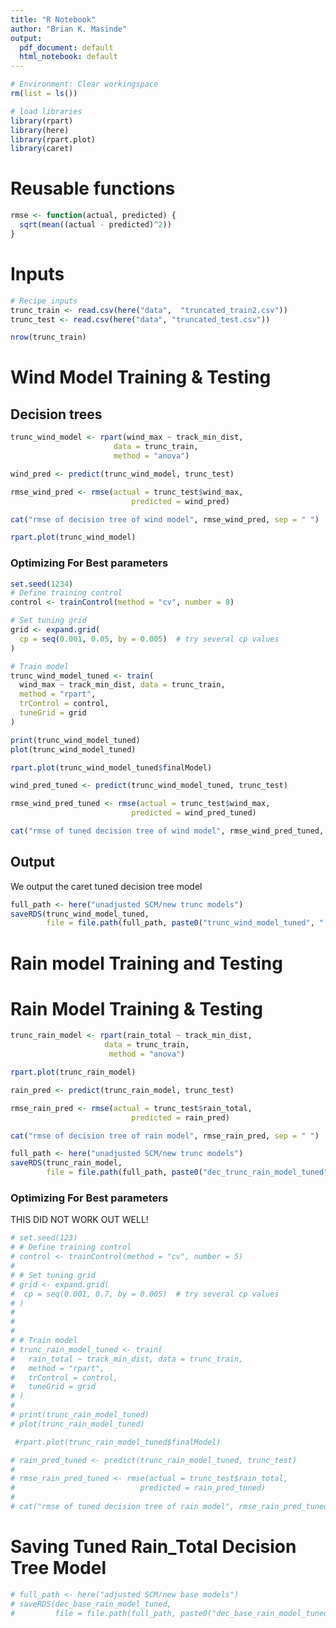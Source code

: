 ```yaml
---
title: "R Notebook"
author: "Brian K. Masinde"
output:
  pdf_document: default
  html_notebook: default
---
```


```r
# Environment: Clear workingspace
rm(list = ls())

# load libraries
library(rpart)
library(here)
library(rpart.plot)
library(caret)
```

# Reusable functions
```r
rmse <- function(actual, predicted) {
  sqrt(mean((actual - predicted)^2))
}
```

# Inputs
```r
# Recipe inputs
trunc_train <- read.csv(here("data",  "truncated_train2.csv"))
trunc_test <- read.csv(here("data", "truncated_test.csv"))

nrow(trunc_train)
```

# Wind Model Training & Testing
## Decision trees
```r
trunc_wind_model <- rpart(wind_max ~ track_min_dist,
                       data = trunc_train,
                       method = "anova")
```

```r
wind_pred <- predict(trunc_wind_model, trunc_test)

rmse_wind_pred <- rmse(actual = trunc_test$wind_max, 
                           predicted = wind_pred)

cat("rmse of decision tree of wind model", rmse_wind_pred, sep = " ")
```


```r
rpart.plot(trunc_wind_model)
```

### Optimizing For Best parameters
```r
set.seed(1234)
# Define training control
control <- trainControl(method = "cv", number = 8)

# Set tuning grid
grid <- expand.grid(
  cp = seq(0.001, 0.05, by = 0.005)  # try several cp values
)

# Train model
trunc_wind_model_tuned <- train(
  wind_max ~ track_min_dist, data = trunc_train,
  method = "rpart",
  trControl = control,
  tuneGrid = grid
)

print(trunc_wind_model_tuned)
plot(trunc_wind_model_tuned)
```


```r
rpart.plot(trunc_wind_model_tuned$finalModel)
```

```r
wind_pred_tuned <- predict(trunc_wind_model_tuned, trunc_test)

rmse_wind_pred_tuned <- rmse(actual = trunc_test$wind_max, 
                           predicted = wind_pred_tuned)

cat("rmse of tuned decision tree of wind model", rmse_wind_pred_tuned, sep = " ")
```


## Output
We output the caret tuned decision tree model
```r
full_path <- here("unadjusted SCM/new trunc models")
saveRDS(trunc_wind_model_tuned, 
        file = file.path(full_path, paste0("trunc_wind_model_tuned", ".rds")))
```


# Rain model Training and Testing
# Rain Model Training & Testing
```r
trunc_rain_model <- rpart(rain_total ~ track_min_dist,
                     data = trunc_train,
                      method = "anova")
```

```r
rpart.plot(trunc_rain_model)
```

```r
rain_pred <- predict(trunc_rain_model, trunc_test)

rmse_rain_pred <- rmse(actual = trunc_test$rain_total,
                           predicted = rain_pred)

cat("rmse of decision tree of rain model", rmse_rain_pred, sep = " ")


```

```r
full_path <- here("unadjusted SCM/new trunc models")
saveRDS(trunc_rain_model,
        file = file.path(full_path, paste0("dec_trunc_rain_model_tuned", ".rds")))
```



### Optimizing For Best parameters
THIS DID NOT WORK OUT WELL!
```r
# set.seed(123)
# # Define training control
# control <- trainControl(method = "cv", number = 5)
# 
# # Set tuning grid
# grid <- expand.grid(
#  cp = seq(0.001, 0.7, by = 0.005)  # try several cp values
# )
# 
# 
# 
# # Train model
# trunc_rain_model_tuned <- train(
#   rain_total ~ track_min_dist, data = trunc_train,
#   method = "rpart",
#   trControl = control,
#   tuneGrid = grid
# )
# 
# print(trunc_rain_model_tuned)
# plot(trunc_rain_model_tuned)
```

```r
 #rpart.plot(trunc_rain_model_tuned$finalModel)
```

```r
# rain_pred_tuned <- predict(trunc_rain_model_tuned, trunc_test)
# 
# rmse_rain_pred_tuned <- rmse(actual = trunc_test$rain_total, 
#                            predicted = rain_pred_tuned)
# 
# cat("rmse of tuned decision tree of rain model", rmse_rain_pred_tuned, sep = " ")
```


# Saving Tuned Rain_Total Decision Tree Model
```r
# full_path <- here("adjusted SCM/new base models")
# saveRDS(dec_base_rain_model_tuned, 
#         file = file.path(full_path, paste0("dec_base_rain_model_tuned", ".rds")))
```